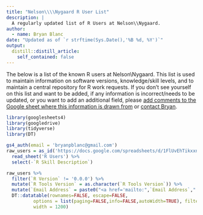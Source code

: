 ```yaml
---
title: "Nelson\\\\Nygaard R User List"
description: |
  A regularly updated list of R Users at Nelson\\Nygaard.
author:
  - name: Bryan Blanc
date: "Updated as of `r strftime(Sys.Date(),'%B %d, %Y')`"
output:
  distill::distill_article:
    self_contained: false
---
```


The below is a list of the known R users at Nelson\\Nygaard. This list is used to maintain information on software versions, knowledge/skill levels, and to maintain a central repository for R work requests. If you don't see yourself on this list and want to be added, if any information is incorrect/needs to be updated, or you want to add an additional field, please [add comments to the Google sheet where this information is drawn from](https://docs.google.com/spreadsheets/d/1FlUvEhTikxxnQYV5CP1T4M5wgudnZJ88f4T44C9RSpc/edit?usp=sharing) or [contact Bryan](mailto:bblanc@nelsonnygaard.com).

```r
library(googlesheets4)
library(googledrive)
library(tidyverse)
library(DT)

gs4_auth(email = 'bryanpblanc@gmail.com')
raw_users = as_id('https://docs.google.com/spreadsheets/d/1FlUvEhTikxxnQYV5CP1T4M5wgudnZJ88f4T44C9RSpc/edit?usp=sharing') %>%
  read_sheet('R Users') %>%
  select(-`R Skill Description`) 

raw_users %>%
  filter(`R Version` != '0.0.0') %>%
  mutate(`R Tools Version` = as.character(`R Tools Version`)) %>%
  mutate(`Email Address` = paste0("<a href='mailto:",`Email Address`,"'>",`Email Address`,"</a>")) %>%
  DT::datatable(rownames=FALSE, escape=FALSE,
          options = list(paging=FALSE,info=FALSE,autoWidth=TRUE), filter = 'top',
          width = 1200)
```

